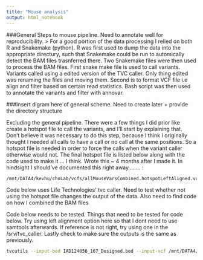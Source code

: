 ```yaml
---
title: "Mouse analysis"
output: html_notebook
---
```




###General Steps to mouse pipeline. Need to annotate well for reproducibility. 
> For a good portion of the data processing I relied on both R and Snakemake (python). R was first used to dump the data into the appropriate directury, such that Snakemake could be run to automically detect the BAM files trasnferred there. Two Snakemake files were then used to process the BAM files. First snake make file is used to call variants. Variants called using a edited version of the TVC caller. Only thing edited was renaming the files and moving them. Second is to format VCF file i.e align and filter based on certain read statistics. Bash script was then used to annotate the variants and filter with annovar.


###Insert digram here of general scheme. Need to create later + provide the directory structure


Excluding the general pipeline. There were a few things I did prior like create a hotspot file to call the variants, and I'll start by explaining that. Don't believe it was necessary to do this step, because I think I originally thought I needed all calls to have a call or no call at the same positions. So a hotspot file is needed in order to force the calls when the variant caller otherwise would not. The final hotspot file is listed below along with the code used to make it ... I think. Wrote this ~ 4 months after I made it. In hindsight I should've documented this right away........ :

```bash
/mnt/DATA4/kevhu/choLab/vcfs/allMouseVarsCombined.hotspotLeftAligned.vcf
```

Code below uses Life Technologies' tvc caller. Need to test whether not using the hotspot file changes the output of the data.
Also need to find code on how I combined the BAM files

Code below needs to be tested. Things that need to be tested for code below. Try using left alignment option here so that I dont need to use samtools afterwards. If reference is not right, try using one in the /srv/tvc_caller. Lastly check to make sure the outputs is the same as previously. 
```bash
tvcutils --input-bed IAD124056_167_Designed.bed --input-vcf /mnt/DATA4/kevhu/choLab/vcfs/allMouseVarsCombined.vcf --output-vcf /mnt/DATA4/kevhu/choLab/vcfs/allMouseVarsCombined.hotspot.vcf --reference /mnt/DATA4/genomes/hg19/hg19.fasta
```






```r




```


